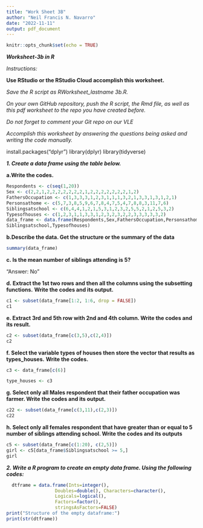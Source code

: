 ```yaml
---
title: "Work Sheet 3B"
author: "Neil Francis N. Navarro"
date: "2022-11-11"
output: pdf_document
---
```


```r
knitr::opts_chunk$set(echo = TRUE)
```

***Worksheet-3b in R***

*Instructions:*

**Use RStudio or the RStudio Cloud accomplish this worksheet.**

*Save the R script as RWorksheet_lastname 3b.R.*

*On your own GitHub repository, push the R script, the Rmd file, as well as this*
*pdf worksheet to the repo you have created before.*

*Do not forget to comment your Git repo on our VLE*

*Accomplish this worksheet by answering the questions being asked and writing*
*the code manually.*

install.packages("dplyr")
library(dplyr)
library(tidyverse)


***1. Create a data frame using the table below.***
 
**a.Write the codes.**
 
```r
Respondents <- c(seq(1,20))
Sex <- c(2,2,1,2,2,2,2,2,2,2,1,2,2,2,2,2,2,2,1,2)
FathersOccupation <- c(1,3,3,3,1,2,3,1,1,1,3,2,1,3,3,1,3,1,2,1)
Personsathome <- c(5,7,3,8,5,9,6,7,8,4,7,5,4,7,8,8,3,11,7,6) 
Siblingsatschool <- c(6,4,4,1,2,1,5,3,1,2,3,2,5,5,2,1,2,5,3,2)
Typesofhouses <- c(1,2,3,1,1,3,3,1,2,3,2,3,2,2,3,3,3,3,3,2)
data_frame <- data.frame(Respondents,Sex,FathersOccupation,Personsathome,
Siblingsatschool,Typesofhouses)
```

**b.Describe the data. Get the structure or the summary of the data**

```r
summary(data_frame)
```

**c. Is the mean number of siblings attending is 5?**

"Answer: No"

**d. Extract the 1st two rows and then all the columns using the subsetting functions.**
**Write the codes and its output.**

```r
c1 <- subset(data_frame[1:2, 1:6, drop = FALSE])
c1
```

**e. Extract 3rd and 5th row with 2nd and 4th column. Write the codes and its result.**
 
```r
c2 <- subset(data_frame[c(3,5),c(2,4)])
c2
```

**f. Select the variable types of houses then store the vector that results as types_houses.**
**Write the codes.**
 
```r
c3 <- data_frame[c(6)]

type_houses <- c3
```

**g. Select only all Males respondent that their father occupation was farmer. Write**
**the codes and its output.**
 
```r
c22 <- subset(data_frame[c(3,11),c(2,3)])
c22
```




**h. Select only all females respondent that have greater than or equal to 5 number**
**of siblings attending school. Write the codes and its outputs**

```r
c5 <- subset(data_frame[c(1:20), c(2,5)])
girl <- c5[data_frame$Siblingsatschool >= 5,]
girl
```

 ***2. Write a R program to create an empty data frame. Using the following codes:***
 
```r
  dtframe = data.frame(Ints=integer(),
                  Doubles=double(), Characters=character(),
                  Logicals=logical(),
                  Factors=factor(),
                  stringsAsFactors=FALSE)
print("Structure of the empty dataframe:")
print(str(dtframe))
```
